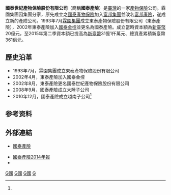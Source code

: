 {{Infobox Company 
| company_name     = 國泰世紀產物保險股份有限公司
| company_name_en  = Cathay Century Insurance Co., Ltd.
| company_logo     = Cathay insurance logo.png
| company_type     = [[保險公司|保險公司]]、[[子公司|子公司]]
| company_slogan   = 
| traded_as        = 
| local_code_name  = TW
| local_code       = 84445772
| trading_name     = 國泰產險
| foundation       = 1993年7月
| location         = {{ROC}}[[臺北市|臺北市]][[大安區_(臺北市)|大安區]][[仁愛路_(臺北市)|仁愛路]]四段296號5樓、7樓、11樓（國泰人壽大樓）
| key_people       = 董事長：蔡鎮球<br>總經理：陳萬祥
| industry         = 金融業
| products         = 汽車保險<br>火災保險<br>海上保險<br>陸空保險<br>責任保險<br>其他保險<br>保證保險及再保險
| capital          = [[新臺幣|新臺幣]]3,369,551,940元
| num_employees    = 2,037人<ref name="國泰產險公司簡介">[https://www.cathayholdings.com/insurance/about/ 國泰產險公司簡介]</ref>
| major_shareholder = [[國泰金融控股公司|國泰金融控股公司]]（100%）
| homepage         = {{URL|https://www.cathay-ins.com.tw/}}
| footnotes        = 
}}

'''國泰世紀產物保險股份有限公司'''（簡稱'''國泰產險'''）是[[臺灣|臺灣]]的一家[[產物保險|產物保險]]公司。霖園集團因集團分家，原先成立之[[國泰產物保險|國泰產物保險]]加入[[富邦集團|富邦集團]]並改名[[富邦產險|富邦產險]]，遂成立新的產險公司。1993年7月[[霖園集團|霖園集團]]成立東泰產物保險股份有限公司（東泰產險），2002年東泰產險加入[[國泰金控|國泰金控]]並更名為國泰產險。成立當時資本額為[[新臺幣|新臺幣]]20億元，至2015年第二季資本額已提高為[[新臺幣|新臺幣]]31億1仟萬元、總資產累積新臺幣361億元。

==歷史沿革==

*1993年7月，霖園集團成立東泰產物保險股份有限公司
*2002年4月，東泰產險加入國泰金控
*2002年8月，東泰產險更名國泰世紀產物保險股份有限公司
*2008年9月，國泰產險成立大陸子公司
*2010年12月，國泰產險成立越南子公司<ref name="國泰產險公司簡介"></ref>

== 参考资料 ==
{{Reflist}}

==外部連結==
*[https://www.cathayholdings.com/insurance 國泰產險]{{zh-tw}} {{Wayback|url=https://www.cathayholdings.com/insurance |date=20161106054626 }}
{{commonscat|Cathay Century Insurance}}
*[https://web.archive.org/web/20160811160719/http://corpasia.net/taiwan/2882/annual/2014/CH/2014Chinese%20Annual%20report_227PYa1m5cfA.pdf 國泰產險2014年報]
*{{facebook|CathayIns}}

{{台灣保險公司}}

[[Category:霖園集團|G國]]
[[Category:總部位於臺北市大安區的工商業機構|G國]]
[[Category:台灣產險業|G國]]
[[Category:1993年成立的公司|G]]